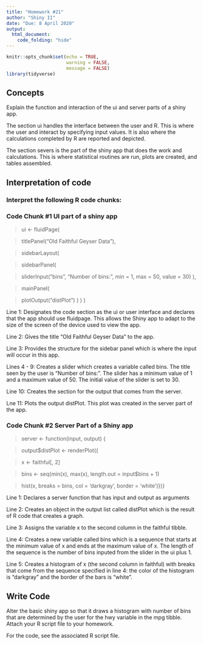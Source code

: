 ```yaml
---
title: "Homework #21"
author: "Shiny II"
date: "Due: 8 April 2020"
output:
  html_document:
    code_folding: "hide"
---
```


```r
knitr::opts_chunk$set(echo = TRUE,
                      warning = FALSE,
                      message = FALSE)
library(tidyverse)
```

## Concepts  

Explain the function and interaction of the ui and server parts of a shiny app.  

The section ui handles the interface between the user and R. This is where the user and interact by specifying input values. It is also where the calculations completed by R are reported and depicted.  

The section severs is the part of the shiny app that does the work and calculations. This is where statistical routines are run, plots are created, and tables assembled.  
    
## Interpretation of code  

### Interpret the following R code chunks: 

### Code Chunk #1 UI part of a shiny app

> ui <- fluidPage(

> titlePanel("Old Faithful Geyser Data"),

> sidebarLayout(

>  sidebarPanel(

> sliderInput("bins",
                       "Number of bins:",
                       min = 1,
                       max = 50,
                       value = 30)
                ),

>  mainPanel(

>  plotOutput("distPlot")
       )
   ) )

Line 1: Designates the code section as the ui or user interface and declares that the app should use fluidpage. This allows the Shiny app to adapt to the size of the screen of the device used to view the app.  

Line 2: Gives the title "Old Faithful Geyser Data" to the app.

Line 3: Provides the structure for the sidebar panel which is where the input will occur in this app.

Lines 4 - 9:  Creates a slider which creates a variable called bins. The title seen by the user is "Number of bins:". The slider has a minimum value of 1 and a maximum value of 50. The initial value of the slider is set to 30.

Line 10: Creates the section for the output that comes from the server.

Lne 11:  Plots the output distPlot. This plot was created in the server part of the app.

### Code Chunk #2 Server Part of a Shiny app

> server <- function(input, output) {

> output$distPlot <- renderPlot({

>  x <- faithful[, 2]

>  bins <- seq(min(x), max(x), length.out = input$bins + 1)

>  hist(x, breaks = bins, col = 'darkgray', border = 'white')})}

Line 1:  Declares a server function that has input and output as arguments  

Line 2:  Creates an object in the output list called distPlot which is the result of R code that creates a graph.  

Line 3:  Assigns the variable x to the second column in the faithful tibble.  

Line 4:  Creates a new variable called bins which is a sequence that starts at the minimum value of x and ends at the maximum value of x. The length of the sequence is the number of bins inputed from the slider in the ui plus 1.  

Line 5:  Creates a histogram of x (the second column in faithful) with breaks that come from the sequence specified in line 4: the color of the histogram is "darkgray" and the border of the bars is "white".  

## Write Code

Alter the basic shiny app so that it draws a histogram with number of bins that are determined by the user for the hwy variable in the mpg tibble. Attach your R script file to your homework.

For the code, see the associated R script file.
